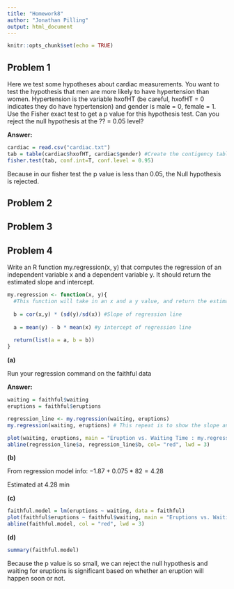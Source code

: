 ```yaml
---
title: "Homework8"
author: "Jonathan Pilling"
output: html_document
---
```


```r
knitr::opts_chunk$set(echo = TRUE)
```

## Problem 1

Here we test some hypotheses about cardiac measurements.
You want to test the hypothesis that men are more likely to have hypertension than women.
Hypertension is the variable hxofHT (be careful, hxofHT = 0 indicates they do have hypertension)
and gender is male = 0, female = 1. Use the Fisher exact test to get a p value for
this hypothesis test. Can you reject the null hypothesis at the ?? = 0.05 level?

__Answer:__

```r
cardiac = read.csv("cardiac.txt")
tab = table(cardiac$hxofHT, cardiac$gender) #Create the contigency table
fisher.test(tab, conf.int=T, conf.level = 0.95)
```
Because in our fisher test the p value is less than 0.05, the Null hypothesis is rejected.

## Problem 2

## Problem 3

## Problem 4

Write an R function my.regression(x, y) that computes the regression of an independent
variable x and a dependent variable y. It should return the estimated slope and intercept.
```r
my.regression <- function(x, y){
  #This function will take in an x and a y value, and return the estimated slope and intercept
  
  b = cor(x,y) * (sd(y)/sd(x)) #Slope of regression line
  
  a = mean(y) - b * mean(x) #y intercept of regression line
  
  return(list(a = a, b = b))
}
```
__(a)__

Run your regression command on the faithful data

__Answer:__

```r
waiting = faithful$waiting
eruptions = faithful$eruptions

regression_line <- my.regression(waiting, eruptions)
my.regression(waiting, eruptions) # This repeat is to show the slope and intercept

plot(waiting, eruptions, main = "Eruption vs. Waiting Time : my.regression function")
abline(regression_line$a, regression_line$b, col= "red", lwd = 3)
```

__(b)__

From regression model info: $-1.87 + 0.075 * 82 = 4.28$

Estimated at 4.28 min

__(c)__

```r
faithful.model = lm(eruptions ~ waiting, data = faithful)
plot(faithful$eruptions ~ faithful$waiting, main = "Eruptions vs. Waiting Time : lm function")
abline(faithful.model, col = "red", lwd = 3)

```

__(d)__

```r
summary(faithful.model)
```

Because the p value is so small, we can reject the null hypothesis and waiting for eruptions is significant based on whether an eruption will happen soon or not.




